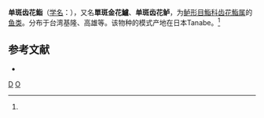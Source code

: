 {{Speciesbox
| genus = Odontanthias
| species = unimaculatus
| authority = (Taraka, 1917)<ref name='id7143'>{{cite web| url =http://www.bioinfo.cn/db05/BjdwSpecies.php?action=view&id=7143| title =单斑齿花鮨| work =《中国动物物种编目数据库》| publisher =中国科学院微生物研究所| author =中国科学院动物研究所| accessdate =2009-04-16| deadurl =yes| archiveurl =https://web.archive.org/web/20160305105708/http://www.bioinfo.cn/db05/BjdwSpecies.php?action=view&id=7143| archivedate =2016-03-05}}</ref>
}}

'''单斑齿花鮨'''（[[学名|学名]]：{{lang|la|''Odontanthias unimaculatus''}}），又名'''單斑金花鱸'''、'''单斑齿花鲈'''，为[[鲈形目|鲈形目]][[鮨科|鮨科]][[齿花鮨属|齿花鮨属]]的[[鱼类|鱼类]]。分布于台湾基隆、高雄等。该物种的模式产地在日本Tanabe。<ref name='id7143'/>

== 参考文献 ==
{{reflist}}
* {{TaiBNET| zh=單斑金花鱸 | id=382576 | binomial=Odontanthias unimaculatus | authority=Tanaka, 1917 | var= | accessdate=2013-01-24}}
{{Taxonbar|from=Q2262997}}

[[Category:牙花鮨属|D]]
[[Category:1917年描述的鱼类|O]]

{{鱸形目小作品}}